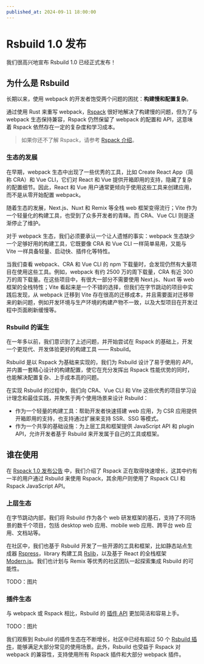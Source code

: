 ```yaml
---
published_at: 2024-09-11 18:00:00
---
```


# Rsbuild 1.0 发布

我们很高兴地宣布 Rsbuild 1.0 已经正式发布！

## 为什么是 Rsbuild

长期以来，使用 webpack 的开发者饱受两个问题的困扰：**构建慢和配置复杂**。

通过使用 Rust 来重写 webpack，[Rspack](https://github.com/web-infra-dev/rspack) 很好地解决了构建慢的问题，但为了与 webpack 生态保持兼容，Rspack 仍然保留了 webpack 的配置和 API，这意味着 Rspack 依然存在一定的复杂度和学习成本。

> 如果你还不了解 Rspack，请参考 [Rspack 介绍](https://rspack.dev/zh/guide/start/introduction)。

### 生态的发展

在早期，webpack 生态中出现了一些优秀的工具，比如 Create React App（简称 CRA）和 Vue CLI，它们对 React 和 Vue 提供开箱即用的支持，隐藏了复杂的配置细节。因此，React 和 Vue 用户通常更倾向于使用这些工具来创建应用，而不是从零开始配置 webpack。

随着生态的发展，Next.js、Nuxt 和 Remix 等全栈 web 框架变得流行；Vite 作为一个轻量化的构建工具，也受到了众多开发者的青睐。而 CRA、Vue CLI 则是逐渐停止了维护。

对于 webpack 生态，我们必须要承认一个让人遗憾的事实：webpack 生态缺少一个足够好用的构建工具，它既要像 CRA 和 Vue CLI 一样简单易用，又能与 Vite 一样具备轻量、启动快、插件化等特性。

当我们查看 webpack、CRA 和 Vue CLI 的 npm 下载量时，会发现仍然有大量项目在使用这些工具。例如，webpack 有约 2500 万的周下载量，CRA 有近 300 万的周下载量。在这些项目中，有很大一部分不需要使用 Next.js、Nuxt 等 web 框架的全栈特性；Vite 看起来是一个不错的选择，但我们在字节跳动的项目中实践后发现，从 webpack 迁移到 Vite 存在很高的迁移成本，并且需要面对迁移带来的新问题，例如开发环境与生产环境的构建产物不一致，以及大型项目在开发过程中页面刷新缓慢等。

### Rsbuild 的诞生

在一年多以前，我们意识到了上述问题，并开始尝试在 Rspack 的基础上，开发一个更现代、开发体验更好的构建工具 —— Rsbuild。

Rsbuild 是以 Rspack 为基础来实现的，我们为 Rsbuild 设计了易于使用的 API，并内置一套精心设计的构建配置，使它在充分发挥出 Rspack 性能优势的同时，也能解决配置复杂、上手成本高的问题。

在实现 Rsbuild 的过程中，我们向 CRA、Vue CLI 和 Vite 这些优秀的项目学习设计理念和最佳实践，并聚焦于两个使用场景来设计 Rsbuild：

- 作为一个轻量的构建工具：帮助开发者快速搭建 web 应用，为 CSR 应用提供开箱即用的支持，也支持通过扩展来支持 SSR、SSG 等模式。
- 作为一个共享的基础设施：为上层工具和框架提供 JavaScript API 和 plugin API，允许开发者基于 Rsbuild 来开发属于自己的工具或框架。

## 谁在使用

在 [Rspack 1.0 发布公告](https://rspack.dev/zh/blog/announcing-1-0) 中，我们介绍了 Rspack 正在取得快速增长，这其中约有一半的用户通过 Rsbuild 来使用 Rspack，其余用户则使用了 Rspack CLI 和 Rspack JavaScript API。

### 上层生态

在字节跳动内部，我们将 Rsbuild 作为各个 web 研发框架的基石，支持了不同场景的数千个项目，包括 desktop web 应用、mobile web 应用、跨平台 web 应用、文档站等。

在社区中，我们也基于 Rsbuild 开发了一些开源的工具和框架，比如静态站点生成器 [Rspress](https://github.com/web-infra-dev/rspress)，library 构建工具 [Rslib](https://github.com/web-infra-dev/rslib)，以及基于 React 的全栈框架 [Modern.js](https://github.com/web-infra-dev/modern.js)。我们也计划与 Remix 等优秀的社区团队一起探索集成 Rsbuild 的可能性。

TODO：图片

### 插件生态

与 webpack 或 Rspack 相比，Rsbuild 的 [插件 API](https://rsbuild.dev/plugins/dev/index) 更加简洁和容易上手。

TODO：图片

我们观察到 Rsbuild 的插件生态在不断增长，社区中已经有超过 50 个 [Rsbuild 插件](https://github.com/web-infra-dev/awesome-rspack?tab=readme-ov-file#rsbuild-plugins)，能够满足大部分常见的使用场景。此外，Rsbuild 也受益于 Rspack 对 webpack 的兼容性，支持使用所有 Rspack 插件和大部分 webpack 插件。
